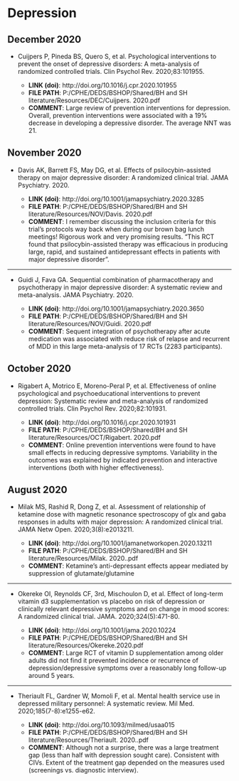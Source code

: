 # Depression {#depression}

## December 2020

* Cuijpers P, Pineda BS, Quero S, et al. Psychological interventions to prevent the onset of depressive disorders: A meta-analysis of randomized controlled trials. Clin Psychol Rev. 2020;83:101955.

    - **LINK (doi)**: http://doi.org/10.1016/j.cpr.2020.101955
    - **FILE PATH**: P:/CPHE/DEDS/BSHOP/Shared/BH and SH literature/Resources/DEC/Cuijpers. 2020.pdf
    - **COMMENT**: Large review of prevention interventions for depression. Overall, prevention interventions were associated with a 19% decrease in developing a depressive disorder. The average NNT was 21. 


## November 2020

* Davis AK, Barrett FS, May DG, et al. Effects of psilocybin-assisted therapy on major depressive disorder: A randomized clinical trial. JAMA Psychiatry. 2020.

    - **LINK (doi)**: http://doi.org/10.1001/jamapsychiatry.2020.3285
    - **FILE PATH**: P:/CPHE/DEDS/BSHOP/Shared/BH and SH literature/Resources/NOV/Davis. 2020.pdf
    - **COMMENT**:  I remember discussing the inclusion criteria for this trial's protocols way back when during our brown bag lunch meetings! Rigorous work and very promising results. "This RCT found that psilocybin-assisted therapy was efficacious in producing large, rapid, and sustained antidepressant effects in patients with major depressive disorder". 


***

* Guidi J, Fava GA. Sequential combination of pharmacotherapy and psychotherapy in major depressive disorder: A systematic review and meta-analysis. JAMA Psychiatry. 2020.

    - **LINK (doi)**: http://doi.org/10.1001/jamapsychiatry.2020.3650
    - **FILE PATH**: P:/CPHE/DEDS/BSHOP/Shared/BH and SH literature/Resources/NOV/Guidi. 2020.pdf
    - **COMMENT**:  Sequent integration of psychotherapy after acute medication was associated with reduce risk of relapse and recurrent of MDD in this large meta-analysis of 17 RCTs (2283 participants). 


## October 2020

* Rigabert A, Motrico E, Moreno-Peral P, et al. Effectiveness of online psychological and psychoeducational interventions to prevent depression: Systematic review and meta-analysis of randomized controlled trials. Clin Psychol Rev. 2020;82:101931.

    - **LINK (doi)**: http://doi.org/10.1016/j.cpr.2020.101931
    - **FILE PATH**: P:/CPHE/DEDS/BSHOP/Shared/BH and SH literature/Resources/OCT/Rigabert. 2020.pdf
    - **COMMENT**:  Online prevention interventions were found to have small effects in reducing depressive symptoms. Variability in the outcomes was explained by indicated prevention and interactive interventions (both with higher effectiveness). 


## August 2020

* Milak MS, Rashid R, Dong Z, et al. Assessment of relationship of ketamine dose with magnetic resonance spectroscopy of glx and gaba responses in adults with major depression: A randomized clinical trial. JAMA Netw Open. 2020;3(8):e2013211.

    - **LINK (doi)**: http://doi.org/10.1001/jamanetworkopen.2020.13211
    - **FILE PATH**: P:/CPHE/DEDS/BSHOP/Shared/BH and SH literature/Resources/Milak. 2020..pdf
    - **COMMENT**: Ketamine's anti-depressant effects appear mediated by suppression of glutamate/glutamine


***

* Okereke OI, Reynolds CF, 3rd, Mischoulon D, et al. Effect of long-term vitamin d3 supplementation vs placebo on risk of depression or clinically relevant depressive symptoms and on change in mood scores: A randomized clinical trial. JAMA. 2020;324(5):471-80.

    - **LINK (doi)**: http://doi.org/10.1001/jama.2020.10224
    - **FILE PATH**: P:/CPHE/DEDS/BSHOP/Shared/BH and SH literature/Resources/Okereke.2020.pdf
    - **COMMENT**: Large RCT of vitamin D supplementation among older adults did not find it prevented incidence or recurrence of depression/depressive symptoms over a reasonably long follow-up around 5 years.


***

* Theriault FL, Gardner W, Momoli F, et al. Mental health service use in depressed military personnel: A systematic review. Mil Med. 2020;185(7-8):e1255-e62.

    - **LINK (doi)**: http://doi.org/10.1093/milmed/usaa015
    - **FILE PATH**: P:/CPHE/DEDS/BSHOP/Shared/BH and SH literature/Resources/Theriault. 2020..pdf
    - **COMMENT**: Although not a surprise, there was a large treatment gap (less than half with depression sought care). Consistent with CIVs. Extent of the treatment gap depended on the measures used (screenings vs. diagnostic interview).
